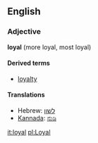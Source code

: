 ==English==
===Adjective===
'''loyal''' (more loyal, most loyal)

====Derived terms====
*[[loyalty]]

====Translations====
*Hebrew: [[לשון]]
*[[Kannada]]: [[ನುಡಿ]]

[[it:loyal]]
[[pl:Loyal]]
